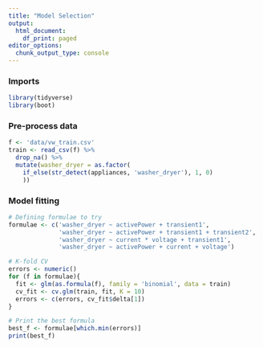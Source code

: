 ```yaml
---
title: "Model Selection"
output:
  html_document:
    df_print: paged
editor_options:
  chunk_output_type: console
---
```


### Imports

```r
library(tidyverse)
library(boot)
```

### Pre-process data

```r
f <- 'data/vw_train.csv'
train <- read_csv(f) %>% 
  drop_na() %>%
  mutate(washer_dryer = as.factor(
    if_else(str_detect(appliances, 'washer_dryer'), 1, 0)
    ))
```

### Model fitting

```r
# Defining formulae to try
formulae <- c('washer_dryer ~ activePower + transient1',
              'washer_dryer ~ activePower + transient1 + transient2',
              'washer_dryer ~ current * voltage + transient1',
              'washer_dryer ~ activePower + current + voltage')

# K-fold CV 
errors <- numeric()
for (f in formulae){
  fit <- glm(as.formula(f), family = 'binomial', data = train)
  cv_fit <- cv.glm(train, fit, K = 10)
  errors <- c(errors, cv_fit$delta[1])
}

# Print the best formula
best_f <- formulae[which.min(errors)]
print(best_f)
``` 


